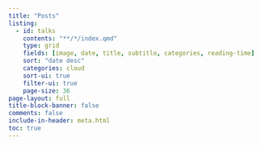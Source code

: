 ```yaml
---
title: "Posts"
listing:
  - id: talks
    contents: "**/*/index.qmd"
    type: grid
    fields: [image, date, title, subtitle, categories, reading-time]
    sort: "date desc"
    categories: cloud
    sort-ui: true
    filter-ui: true
    page-size: 36     
page-layout: full
title-block-banner: false
comments: false
include-in-header: meta.html  
toc: true
---
```


::: {#posts}
:::
